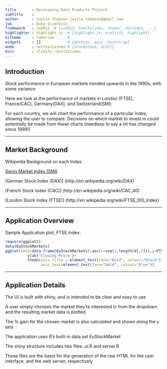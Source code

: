 ```yaml
---
title       : Developing Data Products Project
subtitle    : 
author      : Justin Thomson justin.thomson@gmail.com
job         : Data Scientist
framework   : io2012  # {io2012, html5slides, shower, dzslides, ...}
highlighter : highlight.js  # {highlight.js, prettify, highlight}
hitheme     : tomorrow      # 
widgets     : []            # {mathjax, quiz, bootstrap}
mode        : selfcontained # {standalone, draft}
knit        : slidify::knit2slides
---
```


## Introduction

Stock performance in European markets trended upwards in the 1990s, with some variance  

Here we look at the performance of markets in London (FTSE), France(CAC), Germany(DAX), and Switzerland(SMI)

For each country, we will chart the performance of a particular index, allowing the user to compare.  Decisions on which market to invest in could potentially be made from these charts (needless to say a lot has changed since 1998!)

--- 

## Market Background

Wikipedia Background on each Index:

[Swiss Market Index (SMI)](http://en.wikipedia.org/wiki/Swiss_Market_Index)

[German Stock Index (DAX)] (http://en.wikipedia.org/wiki/DAX)

[French Stock Index (CAC)] (http://en.wikipedia.org/wiki/CAC_40)

[London Stock Index (FTSE)] (http://en.wikipedia.org/wiki/FTSE_100_Index)

---

## Application Overview

Sample Application plot, FTSE index:

```r
require(ggplot2)
data(EuStockMarkets)
ggplot(data=data.frame(EuStockMarkets),aes(x=seq(1,length(d[,1])),y=FTSE))+geom_line(size=1,color='red')+xlab('Day')+
          ylab('Closing Price')+
          theme(axis.title = element_text(face="bold", colour="black"),
                axis.text=element_text(face="bold", colour="blue"))
```

---

## Application Details

The UI is built with shiny, and is intended to be clear and easy to use

A user simply chooses the market they're interested in from the dropdown and the resulting market data is plotted

The % gain for the chosen market is also calculated and shown along the y axis

The application uses R's built-in data set EuStockMarket

The shiny structure includes two files: ui.R and server.R 

These files are the basis for the generation of the raw HTML for the user interface, and the web server, respectively
